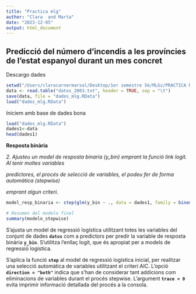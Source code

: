 ```yaml
---
title: "Practica mlg"
author: "Clara  and Marta"
date: "2023-12-05"
output: html_document
---
```


## Predicció del número d'incendis a les províncies de l'estat espanyol durant un mes concret

Descargo dades

```r
setwd("/Users/claracarnermarsal/Desktop/1er semestre 5è/MLGz/PRACTICA MLG CLARA I VENTU ")
data <- read.table("datos_2003.txt", header = TRUE, sep = "\t")
save(data, file = "dades_mlg.RData")
load("dades_mlg.RData")

```

Iniciem amb base de dades bona

```r
load("dades_mlg.RData")
dades1<-data
head(dades1)
```

**Resposta binària**

*2. Ajusteu un model de resposta binaria (y_bin) emprant la funció link logit. Al tenir moltes variables*

*predictores, el procés de selecció de variables, el podeu fer de forma automàtica (stepwise)*

*emprant algun criteri.*

```r
model_resp_binaria <- step(glm(y_bin ~ ., data = dades1, family = binomial(link = "logit")), direction = "both", trace = 0) #trace 0 pq no surti tot el procés

# Resumen del modelo final
summary(modelo_stepwise)

```

S'ajusta un model de regressió logística utilitzant totes les variables del conjunt de dades **`datos`** com a predictors per predir la variable de resposta binària **`y_bin`**. S'utilitza l'enllaç logit, que és apropiat per a models de regressió logística.

S'aplica la funció **`step`** al model de regressió logística inicial, per realitzar una selecció automàtica de variables utilitzant el criteri AIC. L'opció **`direction = "both"`** indica que s'han de considerar tant addicions com eliminacions de variables durant el procés stepwise. L'argument **`trace = 0`** evita imprimir informació detallada del procés a la consola.
